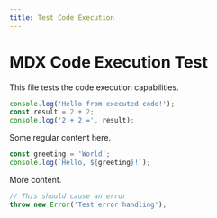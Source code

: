 ```yaml
---
title: Test Code Execution
---
```


# MDX Code Execution Test

This file tests the code execution capabilities.

```typescript
console.log('Hello from executed code!');
const result = 2 + 2;
console.log('2 + 2 =', result);
```

Some regular content here.

```typescript
const greeting = 'World';
console.log(`Hello, ${greeting}!`);
```

More content.

```typescript
// This should cause an error
throw new Error('Test error handling');
```
